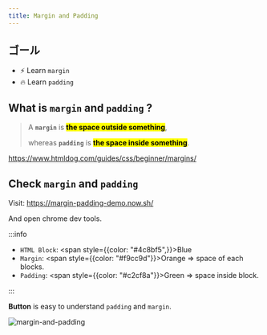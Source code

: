 ```yaml
---
title: Margin and Padding
---
```


## ゴール

- ⚡ Learn `margin`
- 🔥 Learn `padding`

## What is `margin` and `padding` ?

> A **`margin`** is <mark>**the space outside something**</mark>,
>
> whereas **`padding`** is <mark>**the space inside something**</mark>.

https://www.htmldog.com/guides/css/beginner/margins/

## Check `margin` and `padding`

Visit: https://margin-padding-demo.now.sh/

And open chrome dev tools.

:::info

- `HTML Block`: <span style={{color: "#4c8bf5",}}>Blue</span>
- `Margin`: <span style={{color: "#f9cc9d"}}>Orange</span> => space of each blocks.
- `Padding`: <span style={{color: "#c2cf8a"}}>Green</span> => space inside block.

:::

**Button** is easy to understand `padding` and `margin`.

![margin-and-padding](https://storage.googleapis.com/coderhackers-assets/docs/img/20200428_004811.gif)
